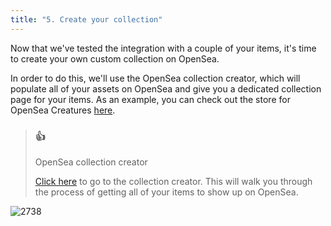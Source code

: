 ```yaml
---
title: "5. Create your collection"
---
```


Now that we've tested the integration with a couple of your items, it's time to create your own custom collection on OpenSea.

In order to do this, we'll use the OpenSea collection creator, which will populate all of your assets on OpenSea and give you a dedicated collection page for your items. As an example, you can check out the store for OpenSea Creatures [here](https://testnets.opensea.io/category/opensea-creature).

> ### 👍
> 
> OpenSea collection creator
> 
> [Click here](https://testnets.opensea.io/get-listed/) to go to the collection creator. This will walk you through the process of getting all of your items to show up on OpenSea.

![2738](/images/e4175ed-Screen_Shot_2021-08-05_at_9.01.12_PM.png "Screen Shot 2021-08-05 at 9.01.12 PM.png")